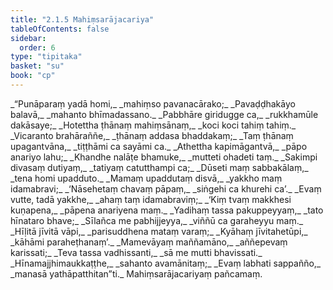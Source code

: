 ```yaml
---
title: "2.1.5 Mahiṃsarājacariya"
tableOfContents: false
sidebar:
  order: 6
type: "tipitaka"
basket: "su"
book: "cp"
---
```



<DynamicBreadcrumb />

<Division number="37" book="cp">

<Paragraph number="202" type="verses" book="cp">
_“Punāparaṃ yadā homi,_  
_mahiṃso pavanacārako;_  
_Pavaḍḍhakāyo balavā,_  
_mahanto bhīmadassano._  

</Paragraph>

</Division>
<Division number="38" book="cp">

<Paragraph number="203" type="verses" book="cp">
_Pabbhāre giridugge ca,_  
_rukkhamūle dakāsaye;_  
_Hotettha ṭhānaṃ mahiṃsānaṃ,_  
_koci koci tahiṃ tahiṃ._  

</Paragraph>

</Division>
<Division number="39" book="cp">

<Paragraph number="204" type="verses" book="cp">
_Vicaranto brahāraññe,_  
_ṭhānaṃ addasa bhaddakaṃ;_  
_Taṃ ṭhānaṃ upagantvāna,_  
_tiṭṭhāmi ca sayāmi ca._  

</Paragraph>

</Division>
<Division number="40" book="cp">

<Paragraph number="205" type="verses" book="cp">
_Athettha kapimāgantvā,_  
_pāpo anariyo lahu;_  
_Khandhe nalāṭe bhamuke,_  
_mutteti ohadeti taṃ._  

</Paragraph>

</Division>
<Division number="41" book="cp">

<Paragraph number="206" type="verses" book="cp">
_Sakimpi divasaṃ dutiyaṃ,_  
_tatiyaṃ catutthampi ca;_  
_Dūseti maṃ sabbakālaṃ,_  
_tena homi upadduto._  

</Paragraph>

</Division>
<Division number="42" book="cp">

<Paragraph number="207" type="verses" book="cp">
_Mamaṃ upaddutaṃ disvā,_  
_yakkho maṃ idamabravi;_  
_‘Nāsehetaṃ chavaṃ pāpaṃ,_  
_siṅgehi ca khurehi ca’._  

</Paragraph>

</Division>
<Division number="43" book="cp">

<Paragraph number="208" type="verses" book="cp">
_Evaṃ vutte, tadā yakkhe,_  
_ahaṃ taṃ idamabraviṃ;_  
_‘Kiṃ tvaṃ makkhesi kuṇapena,_  
_pāpena anariyena maṃ._  

</Paragraph>

</Division>
<Division number="44" book="cp">

<Paragraph number="209" type="verses" book="cp">
_Yadihaṃ tassa pakuppeyyaṃ,_  
_tato hīnataro bhave;_  
_Sīlañca me pabhijjeyya,_  
_viññū ca garaheyyu maṃ._  

</Paragraph>

</Division>
<Division number="45" book="cp">

<Paragraph number="210" type="verses" book="cp">
_Hīḷitā jīvitā vāpi,_  
_parisuddhena mataṃ varaṃ;_  
_Kyāhaṃ jīvitahetūpi,_  
_kāhāmi paraheṭhanaṃ’._  

</Paragraph>

</Division>
<Division number="46" book="cp">

<Paragraph number="211" type="verses" book="cp">
_Mamevāyaṃ maññamāno,_  
_aññepevaṃ karissati;_  
_Teva tassa vadhissanti,_  
_sā me mutti bhavissati._  

</Paragraph>

</Division>
<Division number="47" book="cp">

<Paragraph number="212" type="verses" book="cp">
_Hīnamajjhimaukkaṭṭhe,_  
_sahanto avamānitaṃ;_  
_Evaṃ labhati sappañño,_  
_manasā yathāpatthitan”ti._  


</Paragraph>
</Division>

<Paragraph number="213" type="center" book="cp">
Mahiṃsarājacariyaṃ pañcamaṃ.
</Paragraph>